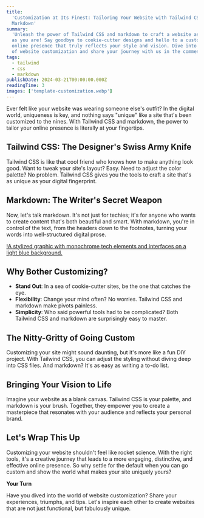 ```yaml
---
title:
  'Customization at Its Finest: Tailoring Your Website with Tailwind CSS and
  Markdown'
summary:
  'Unleash the power of Tailwind CSS and markdown to craft a website as unique
  as you are! Say goodbye to cookie-cutter designs and hello to a customizable
  online presence that truly reflects your style and vision. Dive into the world
  of website customization and share your journey with us in the comments below.'
tags:
  - tailwind
  - css
  - markdown
publishDate: 2024-03-21T00:00:00.000Z
readingTime: 3
images: ['template-customization.webp']
---
```


Ever felt like your website was wearing someone else's outfit? In the digital
world, uniqueness is key, and nothing says "unique" like a site that's been
customized to the nines. With Tailwind CSS and markdown, the power to tailor
your online presence is literally at your fingertips.

## Tailwind CSS: The Designer's Swiss Army Knife

Tailwind CSS is like that cool friend who knows how to make anything look good.
Want to tweak your site's layout? Easy. Need to adjust the color palette? No
problem. Tailwind CSS gives you the tools to craft a site that's as unique as
your digital fingerprint.

## Markdown: The Writer's Secret Weapon

Now, let's talk markdown. It's not just for techies; it's for anyone who wants
to create content that's both beautiful and smart. With markdown, you're in
control of the text, from the headers down to the footnotes, turning your words
into well-structured digital prose.

[!A stylized graphic with monochrome tech elements and interfaces on a light blue background.](template-customization.webp)

## Why Bother Customizing?

- **Stand Out**: In a sea of cookie-cutter sites, be the one that catches the
  eye.
- **Flexibility**: Change your mind often? No worries. Tailwind CSS and markdown
  make pivots painless.
- **Simplicity**: Who said powerful tools had to be complicated? Both Tailwind
  CSS and markdown are surprisingly easy to master.

## The Nitty-Gritty of Going Custom

Customizing your site might sound daunting, but it's more like a fun DIY
project. With Tailwind CSS, you can adjust the styling without diving deep into
CSS files. And markdown? It's as easy as writing a to-do list.

## Bringing Your Vision to Life

Imagine your website as a blank canvas. Tailwind CSS is your palette, and
markdown is your brush. Together, they empower you to create a masterpiece that
resonates with your audience and reflects your personal brand.

## Let's Wrap This Up

Customizing your website shouldn't feel like rocket science. With the right
tools, it's a creative journey that leads to a more engaging, distinctive, and
effective online presence. So why settle for the default when you can go custom
and show the world what makes your site uniquely yours?

**Your Turn**

Have you dived into the world of website customization? Share your experiences,
triumphs, and tips. Let's inspire each other to create websites that are not
just functional, but fabulously unique.
